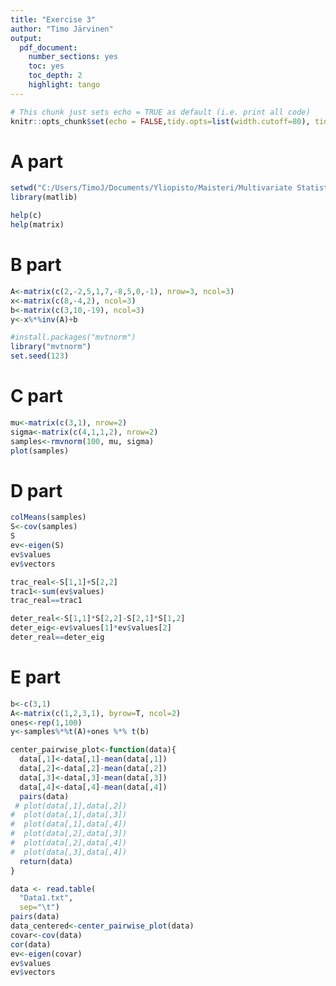 ---
title: "Exercise 3"
author: "Timo Järvinen"
output: 
  pdf_document: 
    number_sections: yes
    toc: yes
    toc_depth: 2
    highlight: tango
---
  
```{r setup, include=FALSE}
# This chunk just sets echo = TRUE as default (i.e. print all code)
knitr::opts_chunk$set(echo = FALSE,tidy.opts=list(width.cutoff=80), tidy=TRUE)
```
# A part
```{r echo=TRUE, message=FALSE}
setwd("C:/Users/TimoJ/Documents/Yliopisto/Maisteri/Multivariate Statistical Analysis")
library(matlib)

help(c)
help(matrix)
```
# B part

```{r}
A<-matrix(c(2,-2,5,1,7,-8,5,0,-1), nrow=3, ncol=3)
x<-matrix(c(8,-4,2), ncol=3)
b<-matrix(c(3,10,-19), ncol=3)
y<-x%*%inv(A)+b
```

```{r echo=TRUE, message=FALSE}
#install.packages("mvtnorm")
library("mvtnorm")
set.seed(123)
```
# C part
```{r}
mu<-matrix(c(3,1), nrow=2)
sigma<-matrix(c(4,1,1,2), nrow=2)
samples<-rmvnorm(100, mu, sigma)
plot(samples)

```


# D part
```{r}
colMeans(samples)
S<-cov(samples)
S
ev<-eigen(S)
ev$values
ev$vectors

trac_real<-S[1,1]+S[2,2]
trac1<-sum(ev$values)
trac_real==trac1

deter_real<-S[1,1]*S[2,2]-S[2,1]*S[1,2]
deter_eig<-ev$values[1]*ev$values[2]
deter_real==deter_eig
```

# E part
```{r}
b<-c(3,1)
A<-matrix(c(1,2,3,1), byrow=T, ncol=2)
ones<-rep(1,100)
y<-samples%*%t(A)+ones %*% t(b)
```

```{r}
center_pairwise_plot<-function(data){
  data[,1]<-data[,1]-mean(data[,1])
  data[,2]<-data[,2]-mean(data[,2])
  data[,3]<-data[,3]-mean(data[,3])
  data[,4]<-data[,4]-mean(data[,4])
  pairs(data)
 # plot(data[,1],data[,2])
#  plot(data[,1],data[,3])
#  plot(data[,1],data[,4])
#  plot(data[,2],data[,3])
#  plot(data[,2],data[,4])
#  plot(data[,3],data[,4])
  return(data)
}

data <- read.table(
  "Data1.txt",
  sep="\t")
pairs(data)
data_centered<-center_pairwise_plot(data)
covar<-cov(data)
cor(data)
ev<-eigen(covar)
ev$values
ev$vectors
```

